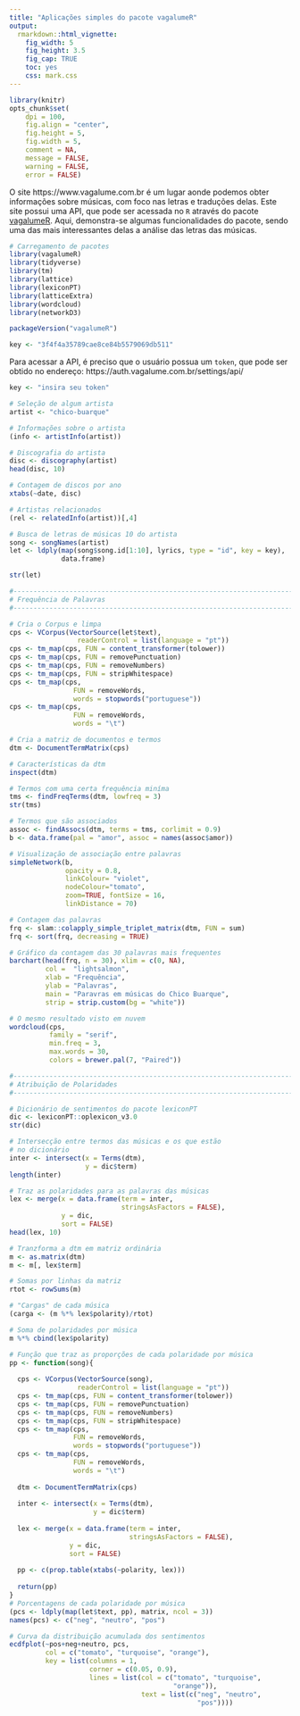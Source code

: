 ```yaml
---
title: "Aplicações simples do pacote vagalumeR"
output:
  rmarkdown::html_vignette:
    fig_width: 5
    fig_height: 3.5
    fig_cap: TRUE
    toc: yes
    css: mark.css
---
```


```r
library(knitr)
opts_chunk$set(
    dpi = 100,
    fig.align = "center",
    fig.height = 5, 
    fig.width = 5, 
    comment = NA,
    message = FALSE,
    warning = FALSE,
    error = FALSE)
```

O site https://www.vagalume.com.br é um lugar aonde podemos obter 
informações sobre músicas, com foco nas letras e traduções delas. Este
site possui uma API, que pode ser acessada no `R` através do pacote
[vagalumeR](https://github.com/brunaw/vagalumeR). Aqui, demonstra-se
algumas funcionalidades do pacote, sendo uma das mais interessantes
delas a análise das letras das músicas. 


```r
# Carregamento de pacotes
library(vagalumeR)
library(tidyverse)
library(tm)
library(lattice)
library(lexiconPT)
library(latticeExtra)
library(wordcloud)
library(networkD3)

packageVersion("vagalumeR")
```

```r
key <- "3f4f4a35789cae8ce84b5579069db511"
``` 
Para acessar a API, é preciso que o usuário possua um `token`, que 
pode ser obtido no endereço:  https://auth.vagalume.com.br/settings/api/
```r
key <- "insira seu token"
```

```r
# Seleção de algum artista
artist <- "chico-buarque"

# Informações sobre o artista
(info <- artistInfo(artist))

# Discografia do artista
disc <- discography(artist)
head(disc, 10)

# Contagem de discos por ano
xtabs(~date, disc)

# Artistas relacionados
(rel <- relatedInfo(artist))[,4]

# Busca de letras de músicas 10 do artista
song <- songNames(artist)
let <- ldply(map(song$song.id[1:10], lyrics, type = "id", key = key),
             data.frame)

str(let)

#----------------------------------------------------------------------
# Frequência de Palavras
#----------------------------------------------------------------------

# Cria o Corpus e limpa 
cps <- VCorpus(VectorSource(let$text),
                 readerControl = list(language = "pt"))
cps <- tm_map(cps, FUN = content_transformer(tolower))
cps <- tm_map(cps, FUN = removePunctuation)
cps <- tm_map(cps, FUN = removeNumbers)
cps <- tm_map(cps, FUN = stripWhitespace)
cps <- tm_map(cps,
                FUN = removeWords,
                words = stopwords("portuguese"))
cps <- tm_map(cps,
                FUN = removeWords,
                words = "\t")

# Cria a matriz de documentos e termos
dtm <- DocumentTermMatrix(cps)

# Características da dtm
inspect(dtm)

# Termos com uma certa frequência miníma
tms <- findFreqTerms(dtm, lowfreq = 3)
str(tms)

# Termos que são associados
assoc <- findAssocs(dtm, terms = tms, corlimit = 0.9)
b <- data.frame(pal = "amor", assoc = names(assoc$amor))

# Visualização de associação entre palavras
simpleNetwork(b,
              opacity = 0.8, 
              linkColour= "violet", 
              nodeColour="tomato", 
              zoom=TRUE, fontSize = 16,
              linkDistance = 70)

# Contagem das palavras
frq <- slam::colapply_simple_triplet_matrix(dtm, FUN = sum)
frq <- sort(frq, decreasing = TRUE)

# Gráfico da contagem das 30 palavras mais frequentes
barchart(head(frq, n = 30), xlim = c(0, NA),
         col =  "lightsalmon", 
         xlab = "Frequência",
         ylab = "Palavras",
         main = "Paravras em músicas do Chico Buarque",
         strip = strip.custom(bg = "white"))

# O mesmo resultado visto em nuvem
wordcloud(cps,
          family = "serif", 
          min.freq = 3,
          max.words = 30,
          colors = brewer.pal(7, "Paired"))

#----------------------------------------------------------------------
# Atribuição de Polaridades
#----------------------------------------------------------------------

# Dicionário de sentimentos do pacote lexiconPT
dic <- lexiconPT::oplexicon_v3.0
str(dic)

# Intersecção entre termos das músicas e os que estão
# no dicionário
inter <- intersect(x = Terms(dtm),
                   y = dic$term)
length(inter)

# Traz as polaridades para as palavras das músicas
lex <- merge(x = data.frame(term = inter,
                            stringsAsFactors = FALSE),
             y = dic,
             sort = FALSE)
head(lex, 10)

# Tranzforma a dtm em matriz ordinária
m <- as.matrix(dtm)
m <- m[, lex$term]

# Somas por linhas da matriz
rtot <- rowSums(m)

# "Cargas" de cada música
(carga <- (m %*% lex$polarity)/rtot)

# Soma de polaridades por música
m %*% cbind(lex$polarity)

# Função que traz as proporções de cada polaridade por música
pp <- function(song){
  
  cps <- VCorpus(VectorSource(song),
                 readerControl = list(language = "pt"))
  cps <- tm_map(cps, FUN = content_transformer(tolower))
  cps <- tm_map(cps, FUN = removePunctuation)
  cps <- tm_map(cps, FUN = removeNumbers)
  cps <- tm_map(cps, FUN = stripWhitespace)
  cps <- tm_map(cps,
                FUN = removeWords,
                words = stopwords("portuguese"))
  cps <- tm_map(cps,
                FUN = removeWords,
                words = "\t")
  
  dtm <- DocumentTermMatrix(cps)
  
  inter <- intersect(x = Terms(dtm),
                     y = dic$term)
  
  lex <- merge(x = data.frame(term = inter,
                              stringsAsFactors = FALSE),
               y = dic,
               sort = FALSE)
  
  pp <- c(prop.table(xtabs(~polarity, lex)))
  
  return(pp)  
}
# Porcentagens de cada polaridade por música
(pcs <- ldply(map(let$text, pp), matrix, ncol = 3))
names(pcs) <- c("neg", "neutro", "pos")

# Curva da distribuição acumulada dos sentimentos
ecdfplot(~pos+neg+neutro, pcs, 
         col = c("tomato", "turquoise", "orange"),
         key = list(columns = 1,
                    corner = c(0.05, 0.9),
                    lines = list(col = c("tomato", "turquoise",
                                         "orange")),
                                 text = list(c("neg", "neutro",
                                               "pos"))))

```


